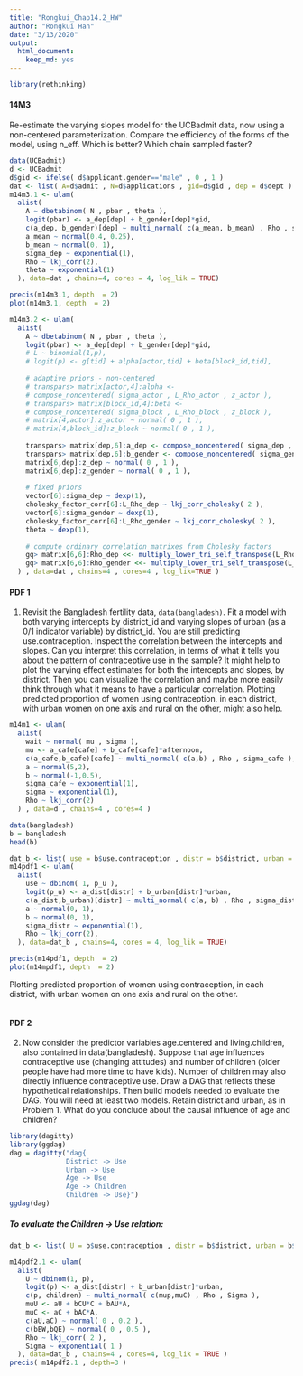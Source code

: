 ```yaml
---
title: "Rongkui_Chap14.2_HW"
author: "Rongkui Han"
date: "3/13/2020"
output: 
  html_document: 
    keep_md: yes
---
```


```r
library(rethinking)
```


#### 14M3    

Re-estimate the varying slopes model for the UCBadmit data, now using a non-centered parameterization. Compare the efficiency of the forms of the model, using n_eff. Which is better? Which chain sampled faster?     

```r
data(UCBadmit)
d <- UCBadmit
d$gid <- ifelse( d$applicant.gender=="male" , 0 , 1 )
dat <- list( A=d$admit , N=d$applications , gid=d$gid , dep = d$dept )
m14m3.1 <- ulam(
  alist(
    A ~ dbetabinom( N , pbar , theta ),
    logit(pbar) <- a_dep[dep] + b_gender[dep]*gid,
    c(a_dep, b_gender)[dep] ~ multi_normal( c(a_mean, b_mean) , Rho , sigma_dep ) ,
    a_mean ~ normal(0.4, 0.25),
    b_mean ~ normal(0, 1),
    sigma_dep ~ exponential(1),
    Rho ~ lkj_corr(2),
    theta ~ exponential(1)
  ), data=dat , chains=4, cores = 4, log_lik = TRUE)

precis(m14m3.1, depth  = 2)
plot(m14m3.1, depth  = 2)
```

```r
m14m3.2 <- ulam( 
  alist(
    A ~ dbetabinom( N , pbar , theta ),
    logit(pbar) <- a_dep[dep] + b_gender[dep]*gid,
    # L ~ binomial(1,p),
    # logit(p) <- g[tid] + alpha[actor,tid] + beta[block_id,tid],
    
    # adaptive priors - non-centered
    # transpars> matrix[actor,4]:alpha <-
    # compose_noncentered( sigma_actor , L_Rho_actor , z_actor ),
    # transpars> matrix[block_id,4]:beta <-
    # compose_noncentered( sigma_block , L_Rho_block , z_block ),
    # matrix[4,actor]:z_actor ~ normal( 0 , 1 ),
    # matrix[4,block_id]:z_block ~ normal( 0 , 1 ),
    
    transpars> matrix[dep,6]:a_dep <- compose_noncentered( sigma_dep , L_Rho_dep , z_dep ),
    transpars> matrix[dep,6]:b_gender <- compose_noncentered( sigma_gender , L_Rho_gender, z_gender ),
    matrix[6,dep]:z_dep ~ normal( 0 , 1 ),
    matrix[6,dep]:z_gender ~ normal( 0 , 1 ),
    
    # fixed priors
    vector[6]:sigma_dep ~ dexp(1),
    cholesky_factor_corr[6]:L_Rho_dep ~ lkj_corr_cholesky( 2 ),
    vector[6]:sigma_gender ~ dexp(1),
    cholesky_factor_corr[6]:L_Rho_gender ~ lkj_corr_cholesky( 2 ),
    theta ~ dexp(1),
    
    # compute ordinary correlation matrixes from Cholesky factors
    gq> matrix[6,6]:Rho_dep <<- multiply_lower_tri_self_transpose(L_Rho_dep),
    gq> matrix[6,6]:Rho_gender <<- multiply_lower_tri_self_transpose(L_Rho_gender),
  ) , data=dat , chains=4 , cores=4 , log_lik=TRUE )
```


#### PDF 1      

1. Revisit the Bangladesh fertility data, `data(bangladesh)`. Fit a model with both varying intercepts by district_id and varying slopes of urban (as a 0/1 indicator variable) by district_id. You are still predicting use.contraception. Inspect the correlation between the intercepts and slopes. Can you interpret this correlation, in terms of what it tells you about the pattern of contraceptive use in the sample? It might help to plot the varying effect estimates for both the intercepts and slopes, by district. Then you can visualize the correlation and maybe more easily think through what it means to have a particular correlation. Plotting predicted proportion of women using contraception, in each district, with urban women on one axis and rural on the other, might also help.      


```r
m14m1 <- ulam( 
  alist(
    wait ~ normal( mu , sigma ),
    mu <- a_cafe[cafe] + b_cafe[cafe]*afternoon,
    c(a_cafe,b_cafe)[cafe] ~ multi_normal( c(a,b) , Rho , sigma_cafe ),
    a ~ normal(5,2),
    b ~ normal(-1,0.5),
    sigma_cafe ~ exponential(1),
    sigma ~ exponential(1),
    Rho ~ lkj_corr(2)
  ) , data=d , chains=4 , cores=4 )
```


```r
data(bangladesh)
b = bangladesh
head(b)

dat_b <- list( use = b$use.contraception , distr = b$district, urban = b$urban )
m14pdf1 <- ulam(
  alist(
    use ~ dbinom( 1, p_u ),
    logit(p_u) <- a_dist[distr] + b_urban[distr]*urban,
    c(a_dist,b_urban)[distr] ~ multi_normal( c(a, b) , Rho , sigma_distr ) ,
    a ~ normal(0, 1),
    b ~ normal(0, 1),
    sigma_distr ~ exponential(1),
    Rho ~ lkj_corr(2),
  ), data=dat_b , chains=4, cores = 4, log_lik = TRUE)

precis(m14pdf1, depth  = 2)
plot(m14mpdf1, depth  = 2)
```

Plotting predicted proportion of women using contraception, in each district, with urban women on one axis and rural on the other.      

```r

```


#### PDF 2      

2. Now consider the predictor variables age.centered and living.children, also contained in data(bangladesh). Suppose that age influences contraceptive use (changing attitudes) and number of children (older people have had more time
to have kids). Number of children may also directly influence contraceptive use. Draw a DAG that reflects these hypothetical relationships. Then build models needed to evaluate the DAG. You will need at least two models. Retain district and urban, as in Problem 1. What do you conclude about the causal influence of age and children?     

```r
library(dagitty)
library(ggdag)
dag = dagitty("dag{ 
              District -> Use 
              Urban -> Use
              Age -> Use
              Age -> Children
              Children -> Use}")
ggdag(dag)
```
##### To evaluate the Children -> Use relation:   

```r

dat_b <- list( U = b$use.contraception , distr = b$district, urban = b$urban , A = b$age.centered, C = b$living.children)

m14pdf2.1 <- ulam(
  alist(
    U ~ dbinom(1, p),
    logit(p) <- a_dist[distr] + b_urban[distr]*urban,
    c(p, children) ~ multi_normal( c(mup,muC) , Rho , Sigma ),
    muU <- aU + bCU*C + bAU*A,
    muC <- aC + bAC*A,
    c(aU,aC) ~ normal( 0 , 0.2 ),
    c(bEW,bQE) ~ normal( 0 , 0.5 ),
    Rho ~ lkj_corr( 2 ),
    Sigma ~ exponential( 1 )
  ), data=dat_b , chains=4 , cores=4, log_lik = TRUE )
precis( m14pdf2.1 , depth=3 )

```

